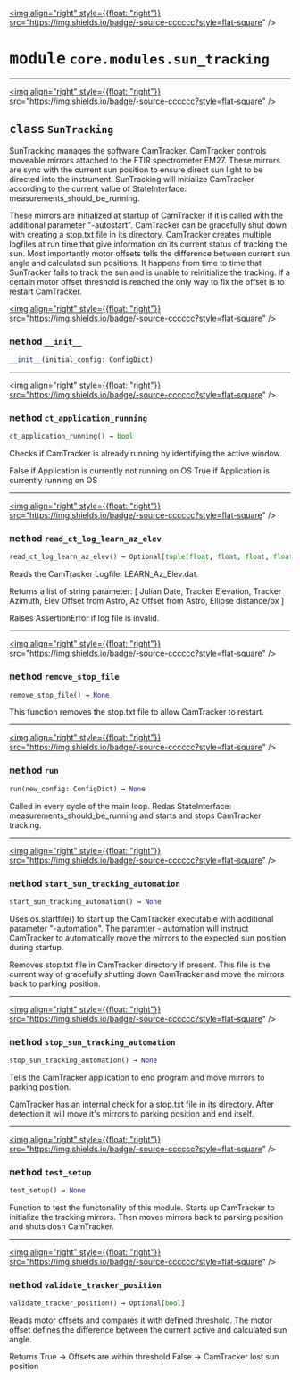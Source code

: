<!-- markdownlint-disable -->

<a href="https://github.com/tum-esm/pyr/tree/main/packages/packages/core/modules/sun_tracking.py#L0"><img align="right" style={{float: "right"}} src="https://img.shields.io/badge/-source-cccccc?style=flat-square" /></a>

# <kbd>module</kbd> `core.modules.sun_tracking`






---

<a href="https://github.com/tum-esm/pyr/tree/main/packages/packages/core/modules/sun_tracking.py#L12"><img align="right" style={{float: "right"}} src="https://img.shields.io/badge/-source-cccccc?style=flat-square" /></a>

## <kbd>class</kbd> `SunTracking`
SunTracking manages the software CamTracker. CamTracker controls moveable mirrors attached to the FTIR spectrometer EM27. These mirrors are sync with the current sun position to ensure direct sun light to be directed into the instrument. SunTracking will initialize CamTracker according to the current value of StateInterface: measurements_should_be_running. 

These mirrors are initialized at startup of CamTracker if it is called with the additional parameter "-autostart". CamTracker can be gracefully shut down with creating a stop.txt file in its directory. CamTracker creates multiple logfiles at run time that give information on its current status of tracking the sun. Most importantly motor offsets tells the difference between current sun angle and calculated sun positions. It happens from time to time that SunTracker fails to track the sun and is unable to reinitialize the tracking. If a certain motor offset threshold is reached the only way to fix the offset is to restart CamTracker. 

<a href="https://github.com/tum-esm/pyr/tree/main/packages/packages/core/modules/sun_tracking.py#L27"><img align="right" style={{float: "right"}} src="https://img.shields.io/badge/-source-cccccc?style=flat-square" /></a>

### <kbd>method</kbd> `__init__`

```python
__init__(initial_config: ConfigDict)
```








---

<a href="https://github.com/tum-esm/pyr/tree/main/packages/packages/core/modules/sun_tracking.py#L92"><img align="right" style={{float: "right"}} src="https://img.shields.io/badge/-source-cccccc?style=flat-square" /></a>

### <kbd>method</kbd> `ct_application_running`

```python
ct_application_running() → bool
```

Checks if CamTracker is already running by identifying the active window. 

False if Application is currently not running on OS True if Application is currently running on OS 

---

<a href="https://github.com/tum-esm/pyr/tree/main/packages/packages/core/modules/sun_tracking.py#L158"><img align="right" style={{float: "right"}} src="https://img.shields.io/badge/-source-cccccc?style=flat-square" /></a>

### <kbd>method</kbd> `read_ct_log_learn_az_elev`

```python
read_ct_log_learn_az_elev() → Optional[tuple[float, float, float, float, float, float]]
```

Reads the CamTracker Logfile: LEARN_Az_Elev.dat. 

Returns a list of string parameter: [  Julian Date,  Tracker Elevation,  Tracker Azimuth,  Elev Offset from Astro,  Az Offset from Astro,  Ellipse distance/px ] 

Raises AssertionError if log file is invalid. 

---

<a href="https://github.com/tum-esm/pyr/tree/main/packages/packages/core/modules/sun_tracking.py#L149"><img align="right" style={{float: "right"}} src="https://img.shields.io/badge/-source-cccccc?style=flat-square" /></a>

### <kbd>method</kbd> `remove_stop_file`

```python
remove_stop_file() → None
```

This function removes the stop.txt file to allow CamTracker to restart. 

---

<a href="https://github.com/tum-esm/pyr/tree/main/packages/packages/core/modules/sun_tracking.py#L33"><img align="right" style={{float: "right"}} src="https://img.shields.io/badge/-source-cccccc?style=flat-square" /></a>

### <kbd>method</kbd> `run`

```python
run(new_config: ConfigDict) → None
```

Called in every cycle of the main loop. Redas StateInterface: measurements_should_be_running and starts and stops CamTracker tracking. 

---

<a href="https://github.com/tum-esm/pyr/tree/main/packages/packages/core/modules/sun_tracking.py#L110"><img align="right" style={{float: "right"}} src="https://img.shields.io/badge/-source-cccccc?style=flat-square" /></a>

### <kbd>method</kbd> `start_sun_tracking_automation`

```python
start_sun_tracking_automation() → None
```

Uses os.startfile() to start up the CamTracker executable with additional parameter "-automation". The paramter - automation will instruct CamTracker to automatically move the mirrors to the expected sun position during startup. 

Removes stop.txt file in CamTracker directory if present. This file is the current way of gracefully shutting down CamTracker and move the mirrors back to parking position. 

---

<a href="https://github.com/tum-esm/pyr/tree/main/packages/packages/core/modules/sun_tracking.py#L136"><img align="right" style={{float: "right"}} src="https://img.shields.io/badge/-source-cccccc?style=flat-square" /></a>

### <kbd>method</kbd> `stop_sun_tracking_automation`

```python
stop_sun_tracking_automation() → None
```

Tells the CamTracker application to end program and move mirrors to parking position. 

CamTracker has an internal check for a stop.txt file in its directory. After detection it will move it's mirrors to parking position and end itself. 

---

<a href="https://github.com/tum-esm/pyr/tree/main/packages/packages/core/modules/sun_tracking.py#L223"><img align="right" style={{float: "right"}} src="https://img.shields.io/badge/-source-cccccc?style=flat-square" /></a>

### <kbd>method</kbd> `test_setup`

```python
test_setup() → None
```

Function to test the functonality of this module. Starts up CamTracker to initialize the tracking mirrors. Then moves mirrors back to parking position and shuts dosn CamTracker. 

---

<a href="https://github.com/tum-esm/pyr/tree/main/packages/packages/core/modules/sun_tracking.py#L202"><img align="right" style={{float: "right"}} src="https://img.shields.io/badge/-source-cccccc?style=flat-square" /></a>

### <kbd>method</kbd> `validate_tracker_position`

```python
validate_tracker_position() → Optional[bool]
```

Reads motor offsets and compares it with defined threshold. The motor offset defines the difference between the current active and calculated sun angle. 

Returns True -> Offsets are within threshold False -> CamTracker lost sun position 


